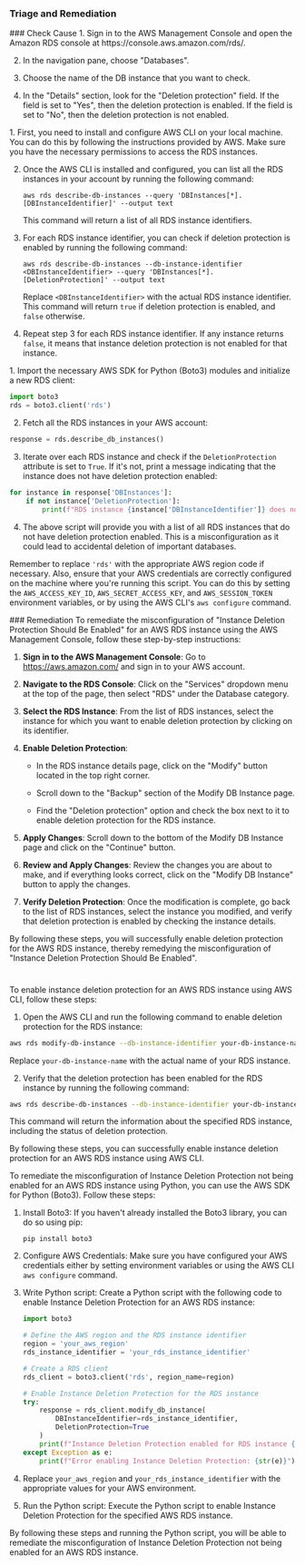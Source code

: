 
### Triage and Remediation
<Tabs>

<Tab title='Cause'>
### Check Cause
<AccordionGroup>
<Accordion title='Using Console' defaultOpen='true'>
1. Sign in to the AWS Management Console and open the Amazon RDS console at https://console.aws.amazon.com/rds/.

2. In the navigation pane, choose "Databases".

3. Choose the name of the DB instance that you want to check.

4. In the "Details" section, look for the "Deletion protection" field. If the field is set to "Yes", then the deletion protection is enabled. If the field is set to "No", then the deletion protection is not enabled.
</Accordion>

<Accordion title='Using CLI'>
1. First, you need to install and configure AWS CLI on your local machine. You can do this by following the instructions provided by AWS. Make sure you have the necessary permissions to access the RDS instances.

2. Once the AWS CLI is installed and configured, you can list all the RDS instances in your account by running the following command:

   ```
   aws rds describe-db-instances --query 'DBInstances[*].[DBInstanceIdentifier]' --output text
   ```

   This command will return a list of all RDS instance identifiers.

3. For each RDS instance identifier, you can check if deletion protection is enabled by running the following command:

   ```
   aws rds describe-db-instances --db-instance-identifier <DBInstanceIdentifier> --query 'DBInstances[*].[DeletionProtection]' --output text
   ```

   Replace `<DBInstanceIdentifier>` with the actual RDS instance identifier. This command will return `true` if deletion protection is enabled, and `false` otherwise.

4. Repeat step 3 for each RDS instance identifier. If any instance returns `false`, it means that instance deletion protection is not enabled for that instance.
</Accordion>

<Accordion title='Using Python'>
1. Import the necessary AWS SDK for Python (Boto3) modules and initialize a new RDS client:

```python
import boto3
rds = boto3.client('rds')
```

2. Fetch all the RDS instances in your AWS account:

```python
response = rds.describe_db_instances()
```

3. Iterate over each RDS instance and check if the `DeletionProtection` attribute is set to `True`. If it's not, print a message indicating that the instance does not have deletion protection enabled:

```python
for instance in response['DBInstances']:
    if not instance['DeletionProtection']:
        print(f"RDS instance {instance['DBInstanceIdentifier']} does not have deletion protection enabled.")
```

4. The above script will provide you with a list of all RDS instances that do not have deletion protection enabled. This is a misconfiguration as it could lead to accidental deletion of important databases. 

Remember to replace `'rds'` with the appropriate AWS region code if necessary. Also, ensure that your AWS credentials are correctly configured on the machine where you're running this script. You can do this by setting the `AWS_ACCESS_KEY_ID`, `AWS_SECRET_ACCESS_KEY`, and `AWS_SESSION_TOKEN` environment variables, or by using the AWS CLI's `aws configure` command.
</Accordion>

</AccordionGroup>
</Tab>
<Tab title='Remediation'>
### Remediation

<AccordionGroup>
<Accordion title='Using Console' defaultOpen='true'>
To remediate the misconfiguration of "Instance Deletion Protection Should Be Enabled" for an AWS RDS instance using the AWS Management Console, follow these step-by-step instructions:

1. **Sign in to the AWS Management Console**: Go to https://aws.amazon.com/ and sign in to your AWS account.

2. **Navigate to the RDS Console**: Click on the "Services" dropdown menu at the top of the page, then select "RDS" under the Database category.

3. **Select the RDS Instance**: From the list of RDS instances, select the instance for which you want to enable deletion protection by clicking on its identifier.

4. **Enable Deletion Protection**:
   - In the RDS instance details page, click on the "Modify" button located in the top right corner.

   - Scroll down to the "Backup" section of the Modify DB Instance page.

   - Find the "Deletion protection" option and check the box next to it to enable deletion protection for the RDS instance.

5. **Apply Changes**: Scroll down to the bottom of the Modify DB Instance page and click on the "Continue" button.

6. **Review and Apply Changes**: Review the changes you are about to make, and if everything looks correct, click on the "Modify DB Instance" button to apply the changes.

7. **Verify Deletion Protection**: Once the modification is complete, go back to the list of RDS instances, select the instance you modified, and verify that deletion protection is enabled by checking the instance details.

By following these steps, you will successfully enable deletion protection for the AWS RDS instance, thereby remedying the misconfiguration of "Instance Deletion Protection Should Be Enabled".

#
</Accordion>

<Accordion title='Using CLI'>
To enable instance deletion protection for an AWS RDS instance using AWS CLI, follow these steps:

1. Open the AWS CLI and run the following command to enable deletion protection for the RDS instance:
   
```bash
aws rds modify-db-instance --db-instance-identifier your-db-instance-name --no-deletion-protection
```

Replace `your-db-instance-name` with the actual name of your RDS instance.

2. Verify that the deletion protection has been enabled for the RDS instance by running the following command:

```bash
aws rds describe-db-instances --db-instance-identifier your-db-instance-name --query 'DBInstances[*].[DBInstanceIdentifier,DeletionProtection]'
```

This command will return the information about the specified RDS instance, including the status of deletion protection.

By following these steps, you can successfully enable instance deletion protection for an AWS RDS instance using AWS CLI.
</Accordion>

<Accordion title='Using Python'>
To remediate the misconfiguration of Instance Deletion Protection not being enabled for an AWS RDS instance using Python, you can use the AWS SDK for Python (Boto3). Follow these steps:

1. Install Boto3: If you haven't already installed the Boto3 library, you can do so using pip:
   ```
   pip install boto3
   ```

2. Configure AWS Credentials: Make sure you have configured your AWS credentials either by setting environment variables or using the AWS CLI `aws configure` command.

3. Write Python script: Create a Python script with the following code to enable Instance Deletion Protection for an AWS RDS instance:

   ```python
   import boto3

   # Define the AWS region and the RDS instance identifier
   region = 'your_aws_region'
   rds_instance_identifier = 'your_rds_instance_identifier'

   # Create a RDS client
   rds_client = boto3.client('rds', region_name=region)

   # Enable Instance Deletion Protection for the RDS instance
   try:
       response = rds_client.modify_db_instance(
           DBInstanceIdentifier=rds_instance_identifier,
           DeletionProtection=True
       )
       print(f"Instance Deletion Protection enabled for RDS instance {rds_instance_identifier}")
   except Exception as e:
       print(f"Error enabling Instance Deletion Protection: {str(e)}")
   ```

4. Replace `your_aws_region` and `your_rds_instance_identifier` with the appropriate values for your AWS environment.

5. Run the Python script: Execute the Python script to enable Instance Deletion Protection for the specified AWS RDS instance.

By following these steps and running the Python script, you will be able to remediate the misconfiguration of Instance Deletion Protection not being enabled for an AWS RDS instance.
</Accordion>

</AccordionGroup>
</Tab>
</Tabs>
